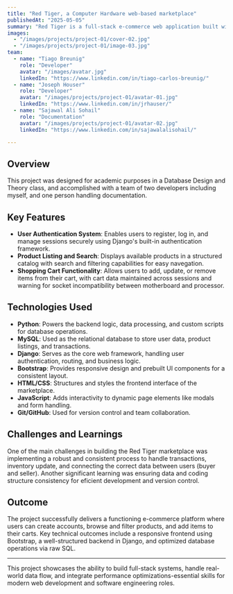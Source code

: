 ```yaml
---
title: "Red Tiger, a Computer Hardware web-based marketplace"
publishedAt: "2025-05-05"
summary: "Red Tiger is a full-stack e-commerce web application built with Django that simulates a functional online marketplace. The platform allows users to register, browse products, manage shopping carts, and complete purchases through a secure checkout process."
images:
  - "/images/projects/project-01/cover-02.jpg"
  - "/images/projects/project-01/image-03.jpg"
team:
  - name: "Tiago Breunig"
    role: "Developer"
    avatar: "/images/avatar.jpg"
    linkedIn: "https://www.linkedin.com/in/tiago-carlos-breunig/"
  - name: "Joseph Houser"
    role: "Developer"
    avatar: "/images/projects/project-01/avatar-01.jpg"
    linkedIn: "https://www.linkedin.com/in/jrhauser/"
  - name: "Sajawal Ali Sohail"
    role: "Documentation"
    avatar: "/images/projects/project-01/avatar-02.jpg"
    linkedIn: "https://www.linkedin.com/in/sajawalalisohail/"

---
```


## Overview

This project was designed for academic purposes in a Database Design and Theory class, and accomplished with a team of two developers including myself, and one person handling documentation.

## Key Features

- **User Authentication System**: Enables users to register, log in, and manage sessions securely using Django's built-in authentication framework.
- **Product Listing and Search**: Displays available products in a structured catalog with search and filtering capabilities for easy navegation.
- **Shopping Cart Functionality**: Allows users to add, update, or remove items from their cart, with cart data maintained across sessions and warning for socket incompatibility between motherboard and processor.

## Technologies Used

- **Python**: Powers the backend logic, data processing, and custom scripts for database operations.
- **MySQL**: Used as the relational database to store user data, product listings, and transactions.
- **Django**: Serves as the core web framework, handling user authentication, routing, and business logic.
- **Bootstrap**: Provides responsive design and prebuilt UI components for a consistent layout.
- **HTML/CSS**: Structures and styles the frontend interface of the marketplace.
- **JavaScript**: Adds interactivity to dynamic page elements like modals and form handling.
- **Git/GitHub**: Used for version control and team collaboration.

## Challenges and Learnings

One of the main challenges in building the Red Tiger marketplace was implementing a robust and consistent process to handle transactions, inventory update, and connecting the correct data between users (buyer and seller).
Another significant learning was ensuring data and coding structure consistency for eficient development and version control.

## Outcome

The project successfully delivers a functioning e-commerce platform where users can create accounts, browse and filter products, and add items to their carts. Key technical outcomes include a responsive frontend using Bootstrap, a well-structured backend in Django, and optimized database operations via raw SQL.

---

This project showcases the ability to build full-stack systems, handle real-world data flow, and integrate performance optimizations-essential skills for modern web development and software engineering roles.